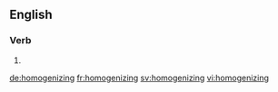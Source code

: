 ==English==

===Verb===
{{head|en}}

# {{present participle of|homogenize|lang=en}}

[[de:homogenizing]]
[[fr:homogenizing]]
[[sv:homogenizing]]
[[vi:homogenizing]]